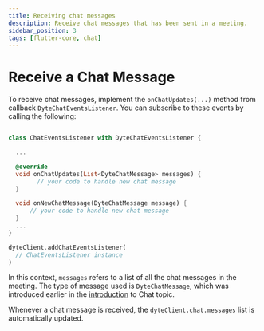 ```yaml
---
title: Receiving chat messages
description: Receive chat messages that has been sent in a meeting.
sidebar_position: 3
tags: [flutter-core, chat]
---
```


# Receive a Chat Message

To receive chat messages, implement the `onChatUpdates(...)` method from callback `DyteChatEventsListener`. You can subscribe to these events by calling the following:

```dart

class ChatEventsListener with DyteChatEventsListener {

  ...

  @override
  void onChatUpdates(List<DyteChatMessage> messages) {
        // your code to handle new chat message
  }

  void onNewChatMessage(DyteChatMessage message) {
      // your code to handle new chat message
  }
  ...
}
```

```dart
dyteClient.addChatEventsListener(
  // ChatEventsListener instance
)
```

In this context, `messages` refers to a list of all the chat messages in the meeting. The type of message used is `DyteChatMessage`, which was introduced earlier in the [introduction](./introduction.mdx) to Chat topic.

Whenever a chat message is received, the `dyteClient.chat.messages` list is automatically updated.
